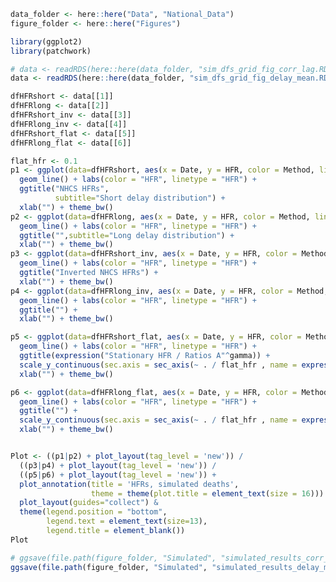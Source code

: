 ```r
data_folder <- here::here("Data", "National_Data")
figure_folder <- here::here("Figures")

library(ggplot2)
library(patchwork)

```


```r
# data <- readRDS(here::here(data_folder, "sim_dfs_grid_fig_corr_lag.RData"))
data <- readRDS(here::here(data_folder, "sim_dfs_grid_fig_delay_mean.RData"))

dfHFRshort <- data[[1]]
dfHFRlong <- data[[2]]
dfHFRshort_inv <- data[[3]]
dfHFRlong_inv <- data[[4]]
dfHFRshort_flat <- data[[5]]
dfHFRlong_flat <- data[[6]]

```



```r
flat_hfr <- 0.1
p1 <- ggplot(data=dfHFRshort, aes(x = Date, y = HFR, color = Method, linetype=Method)) + 
  geom_line() + labs(color = "HFR", linetype = "HFR") + 
  ggtitle("NHCS HFRs",
          subtitle="Short delay distribution") +
  xlab("") + theme_bw()
p2 <- ggplot(data=dfHFRlong, aes(x = Date, y = HFR, color = Method, linetype=Method)) + 
  geom_line() + labs(color = "HFR", linetype = "HFR") + 
  ggtitle("",subtitle="Long delay distribution") +
  xlab("") + theme_bw()
p3 <- ggplot(data=dfHFRshort_inv, aes(x = Date, y = HFR, color = Method, linetype=Method)) + 
  geom_line() + labs(color = "HFR", linetype = "HFR") + 
  ggtitle("Inverted NHCS HFRs") +
  xlab("") + theme_bw()
p4 <- ggplot(data=dfHFRlong_inv, aes(x = Date, y = HFR, color = Method, linetype=Method)) + 
  geom_line() + labs(color = "HFR", linetype = "HFR") + 
  ggtitle("") +
  xlab("") + theme_bw() 

p5 <- ggplot(data=dfHFRshort_flat, aes(x = Date, y = HFR, color = Method, linetype=Method)) + 
  geom_line() + labs(color = "HFR", linetype = "HFR") + 
  ggtitle(expression("Stationary HFR / Ratios A"^gamma)) +
  scale_y_continuous(sec.axis = sec_axis(~ . / flat_hfr , name = expression("A"^gamma))) +
  xlab("") + theme_bw()

p6 <- ggplot(data=dfHFRlong_flat, aes(x = Date, y = HFR, color = Method, linetype=Method)) + 
  geom_line() + labs(color = "HFR", linetype = "HFR") + 
  ggtitle("") +
  scale_y_continuous(sec.axis = sec_axis(~ . / flat_hfr , name = expression("A"^gamma))) +
  xlab("") + theme_bw() 


Plot <- ((p1|p2) + plot_layout(tag_level = 'new')) / 
  ((p3|p4) + plot_layout(tag_level = 'new')) / 
  ((p5|p6) + plot_layout(tag_level = 'new')) +
  plot_annotation(title = 'HFRs, simulated deaths',
                  theme = theme(plot.title = element_text(size = 16))) +#, tag_levels = c('A', '1')
  plot_layout(guides="collect") & 
  theme(legend.position = "bottom",
        legend.text = element_text(size=13),
        legend.title = element_blank())
Plot
```


```r
# ggsave(file.path(figure_folder, "Simulated", "simulated_results_corr_lag.pdf"), plot = Plot, device = "pdf", width = 9, height = 7)
ggsave(file.path(figure_folder, "Simulated", "simulated_results_delay_mean.pdf"), plot = Plot, device = "pdf", width = 9, height = 7)

```
